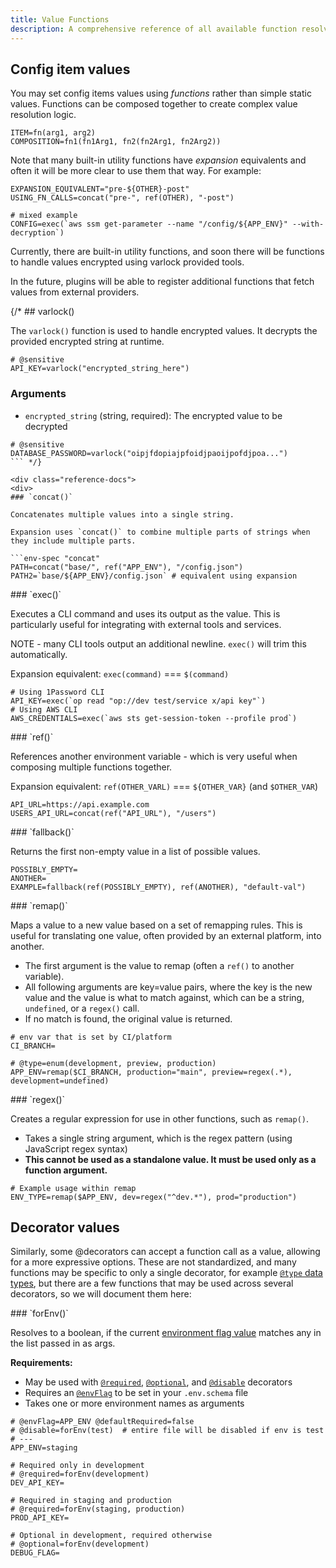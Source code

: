```yaml
---
title: Value Functions
description: A comprehensive reference of all available function resolvers in varlock
---
```


## Config item values

You may set config items values using _functions_ rather than simple static values. Functions can be composed together to create complex value resolution logic.
```env-spec
ITEM=fn(arg1, arg2)
COMPOSITION=fn1(fn1Arg1, fn2(fn2Arg1, fn2Arg2))
```


Note that many built-in utility functions have _expansion_ equivalents and often it will be more clear to use them that way. For example:
```env-spec
EXPANSION_EQUIVALENT="pre-${OTHER}-post"
USING_FN_CALLS=concat("pre-", ref(OTHER), "-post")

# mixed example
CONFIG=exec(`aws ssm get-parameter --name "/config/${APP_ENV}" --with-decryption`)
```





Currently, there are built-in utility functions, and soon there will be functions to handle values encrypted using varlock provided tools.

In the future, plugins will be able to register additional functions that fetch values from external providers.


{/* ## varlock()

The `varlock()` function is used to handle encrypted values. It decrypts the provided encrypted string at runtime.

```env-spec
# @sensitive
API_KEY=varlock("encrypted_string_here")
```

### Arguments
- `encrypted_string` (string, required): The encrypted value to be decrypted

```env-spec
# @sensitive
DATABASE_PASSWORD=varlock("oipjfdopiajpfoidjpaoijpofdjpoa...")
``` */}

<div class="reference-docs">
<div>
### `concat()`

Concatenates multiple values into a single string.

Expansion uses `concat()` to combine multiple parts of strings when they include multiple parts.

```env-spec "concat"
PATH=concat("base/", ref("APP_ENV"), "/config.json")
PATH2=`base/${APP_ENV}/config.json` # equivalent using expansion
```
</div>

<div>
### `exec()`

Executes a CLI command and uses its output as the value. This is particularly useful for integrating with external tools and services.

NOTE - many CLI tools output an additional newline. `exec()` will trim this automatically.

Expansion equivalent: `exec(command)` === `$(command)`

```env-spec "exec"
# Using 1Password CLI
API_KEY=exec(`op read "op://dev test/service x/api key"`)
# Using AWS CLI
AWS_CREDENTIALS=exec(`aws sts get-session-token --profile prod`)
```
</div>

<div>
### `ref()`

References another environment variable - which is very useful when composing multiple functions together.

Expansion equivalent: `ref(OTHER_VARL)` === `${OTHER_VAR}` (and `$OTHER_VAR`)

```env-spec "ref"
API_URL=https://api.example.com
USERS_API_URL=concat(ref("API_URL"), "/users")
```
</div>

<div>
### `fallback()`

Returns the first non-empty value in a list of possible values.

```env-spec "fallback"
POSSIBLY_EMPTY=
ANOTHER=
EXAMPLE=fallback(ref(POSSIBLY_EMPTY), ref(ANOTHER), "default-val")
```
</div>

<div>
### `remap()`

Maps a value to a new value based on a set of remapping rules. This is useful for translating one value, often provided by an external platform, into another.

- The first argument is the value to remap (often a `ref()` to another variable).
- All following arguments are key=value pairs, where the key is the new value and the value is what to match against, which can be a string, `undefined`, or a `regex()` call.
- If no match is found, the original value is returned.

```env-spec "remap"
# env var that is set by CI/platform
CI_BRANCH=

# @type=enum(development, preview, production)
APP_ENV=remap($CI_BRANCH, production="main", preview=regex(.*), development=undefined)
```
</div>

<div>
### `regex()`

Creates a regular expression for use in other functions, such as `remap()`.

- Takes a single string argument, which is the regex pattern (using JavaScript regex syntax)
- **This cannot be used as a standalone value. It must be used only as a function argument.**

```env-spec "regex"
# Example usage within remap
ENV_TYPE=remap($APP_ENV, dev=regex("^dev.*"), prod="production")
```
</div>
</div>

## Decorator values
Similarly, some @decorators can accept a function call as a value, allowing for a more expressive options.
These are not standardized, and many functions may be specific to only a single decorator, for example [`@type` data types](/reference/data-types/), 
but there are a few functions that may be used across several decorators, so we will document them here:

<div class="reference-docs">
<div>
### `forEnv()`

Resolves to a boolean, if the current [environment flag value](/reference/root-decorators/#envflag) matches any in the
list passed in as args.

**Requirements:**
- May be used with [`@required`](/reference/item-decorators/#required), [`@optional`](/reference/item-decorators/#optional), and [`@disable`](/reference/root-decorators/#disable) decorators
- Requires an [`@envFlag`](/reference/root-decorators/#envflag) to be set in your `.env.schema` file
- Takes one or more environment names as arguments

```env-spec /forEnv\\(.*\\)/
# @envFlag=APP_ENV @defaultRequired=false
# @disable=forEnv(test)  # entire file will be disabled if env is test
# ---
APP_ENV=staging

# Required only in development
# @required=forEnv(development)
DEV_API_KEY=

# Required in staging and production  
# @required=forEnv(staging, production)
PROD_API_KEY=

# Optional in development, required otherwise
# @optional=forEnv(development)
DEBUG_FLAG=
```
</div>
</div>
